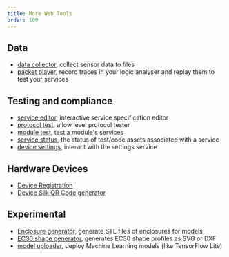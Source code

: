 ```yaml
---
title: More Web Tools
order: 100
---
```


## Data

-   [data collector](/tools/collector/), collect sensor data to files
-   [packet player](/tools/player/), record traces in your logic analyser and replay them to test your services

## Testing and compliance

-   [service editor](/tools/service-editor/), interactive service specification editor
-   [protocol test](/tools/prototest/), a low level protocol tester
-   [module test](/tools/device-tester/), test a module's services
-   [service status](/tools/service-status), the status of test/code assets associated with a service
-   [device settings](/tools/settings/), interact with the settings service

## Hardware Devices

-   [Device Registration](/tools/device-registration/)
-   [Device Silk QR Code generator](/tools/device-qr-code/)

## Experimental

-   [Enclosure generator](/tools/enclosure), generate STL files of enclosures for models
-   [EC30 shape generator](/tools/ec30), generates EC30 shape profiles as SVG or DXF
-   [model uploader](/tools/model-uploader/), deploy Machine Learning models (like TensorFlow Lite)

